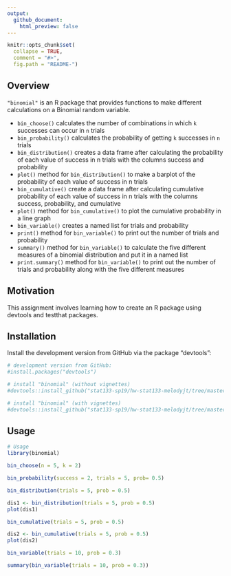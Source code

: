 ```yaml
---
output: 
  github_document:
    html_preview: false
---
```


```r
knitr::opts_chunk$set(
  collapse = TRUE,
  comment = "#>",
  fig.path = "README-")
```
## Overview

`"binomial"` is an R package that provides functions to make different calculations on a Binomial random variable.  

- `bin_choose()` calculates the number of combinations in which `k` successes can occur in `n` trials    
- `bin_probability()` calculates the probability of getting `k` successes in `n` trials    
- `bin_distribution()` creates a data frame after calculating the probability of each value of success in n trials with the columns success and probability    
- `plot()` method for `bin_distribution()` to make a barplot of the probability of each value of success in n trials    
- `bin_cumulative()` create a data frame after calculating cumulative probability of each value of success in n trials with the columns success, probability, and cumulative    
- `plot()` method for `bin_cumulative()` to plot the cumulative probability in a line graph    
- `bin_variable()` creates a named list for trials and probability    
- `print()` method for `bin_variable()` to print out the number of trials and probability    
- `summary()` method for `bin_variable()` to calculate the five different measures of a binomial distribution and put it in a named list    
- `print.summary()` method for `bin_variable()` to print out the number of trials and probability along with the five different measures    


## Motivation

This assignment involves learning how to create an R package using devtools and testthat packages. 


## Installation
Install the development version from GitHub via the package "devtools":
```r
# development version from GitHub:
#install.packages("devtools")

# install "binomial" (without vignettes)
#devtools::install_github("stat133-sp19/hw-stat133-melodyjt/tree/master/workout3/binomial")

# install "binomial" (with vignettes)
#devtools::install_github("stat133-sp19/hw-stat133-melodyjt/tree/master/workout3/binomial", build_vignettes = TRUE)

```

## Usage
```r
# Usage
library(binomial)

bin_choose(n = 5, k = 2)

bin_probability(success = 2, trials = 5, prob= 0.5)

bin_distribution(trials = 5, prob = 0.5)

dis1 <- bin_distribution(trials = 5, prob = 0.5)
plot(dis1)

bin_cumulative(trials = 5, prob = 0.5)

dis2 <- bin_cumulative(trials = 5, prob = 0.5)
plot(dis2)

bin_variable(trials = 10, prob = 0.3)

summary(bin_variable(trials = 10, prob = 0.3))
```


